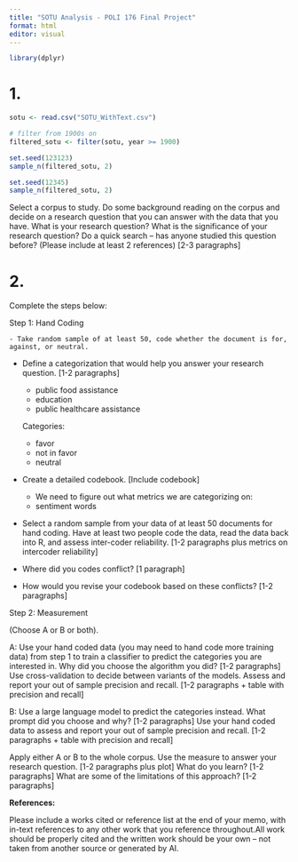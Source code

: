 ```yaml
---
title: "SOTU Analysis - POLI 176 Final Project"
format: html
editor: visual
---
```


```r
library(dplyr) 
```

# 1.

```r
sotu <- read.csv("SOTU_WithText.csv")

# filter from 1900s on 
filtered_sotu <- filter(sotu, year >= 1900)

set.seed(123123)
sample_n(filtered_sotu, 2)

```

```r
set.seed(12345)
sample_n(filtered_sotu, 2)
```

Select a corpus to study. Do some background reading on the corpus and decide on a research question that you can answer with the data that you have. What is your research question? What is the significance of your research question? Do a quick search -- has anyone studied this question before? (Please include at least 2 references) \[2-3 paragraphs\]

# 2.

Complete the steps below:

Step 1: Hand Coding

```         
- Take random sample of at least 50, code whether the document is for, against, or neutral.
```

-   Define a categorization that would help you answer your research question. \[1-2 paragraphs\]

    -   public food assistance
    -   education
    -   public healthcare assistance

    Categories:

    -   favor
    -   not in favor
    -   neutral

-   Create a detailed codebook. \[Include codebook\]

    -   We need to figure out what metrics we are categorizing on:
    -   sentiment words

-   Select a random sample from your data of at least 50 documents for hand coding. Have at least two people code the data, read the data back into R, and assess inter-coder reliability. \[1-2 paragraphs plus metrics on intercoder reliability\]

-   Where did you codes conflict? \[1 paragraph\]

-   How would you revise your codebook based on these conflicts? \[1-2 paragraphs\]

Step 2: Measurement

(Choose A or B or both).

A: Use your hand coded data (you may need to hand code more training data) from step 1 to train a classifier to predict the categories you are interested in. Why did you choose the algorithm you did? \[1-2 paragraphs\] Use cross-validation to decide between variants of the models. Assess and report your out of sample precision and recall. \[1-2 paragraphs + table with precision and recall\]

B: Use a large language model to predict the categories instead. What prompt did you choose and why? \[1-2 paragraphs\] Use your hand coded data to assess and report your out of sample precision and recall. \[1-2 paragraphs + table with precision and recall\]

Apply either A or B to the whole corpus. Use the measure to answer your research question. \[1-2 paragraphs plus plot\] What do you learn? \[1-2 paragraphs\] What are some of the limitations of this approach? \[1-2 paragraphs\]

**References:**

Please include a works cited or reference list at the end of your memo, with in-text references to any other work that you reference throughout.All work should be properly cited and the written work should be your own -- not taken from another source or generated by AI.
